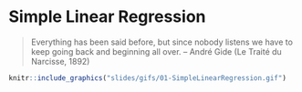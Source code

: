 # Simple Linear Regression

> Everything has been said before, but since nobody listens we have to keep going back and beginning all over.
> -- André Gide (Le Traité du Narcisse, 1892)

```r
knitr::include_graphics("slides/gifs/01-SimpleLinearRegression.gif")
```

